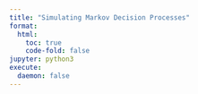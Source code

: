 ```yaml
---
title: "Simulating Markov Decision Processes"
format:
  html:
    toc: true
    code-fold: false
jupyter: python3
execute:
  daemon: false
---
```


